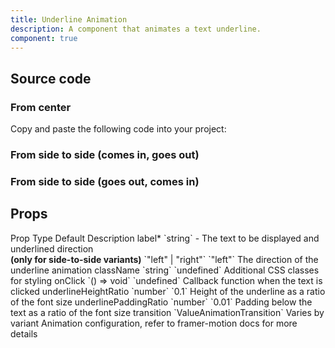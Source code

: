 ```yaml
---
title: Underline Animation
description: A component that animates a text underline.
component: true
---
```


<ComponentPreview name="underline-demo" />

## Source code

### From center

<Steps>

<Step>Copy and paste the following code into your project:</Step>

<ComponentSource name="underline-center" />

</Steps>

### From side to side (comes in, goes out)

<Steps>

<ComponentSource name="underline-comes-in-goes-out" />

</Steps>

### From side to side (goes out, comes in)

<Steps>

<ComponentSource name="underline-goes-out-comes-in" />

</Steps>


## Props

<Table>
  <TableHeader>
    <TableRow>
      <TableHead>Prop</TableHead>
      <TableHead>Type</TableHead>
      <TableHead>Default</TableHead>
      <TableHead>Description</TableHead>
    </TableRow>
  </TableHeader>
  <TableBody>
    <TableRow>
      <TableCell>label<span className="text-red-500">*</span></TableCell>
      <TableCell>`string`</TableCell>
      <TableCell>-</TableCell>
      <TableCell>The text to be displayed and underlined</TableCell>
    </TableRow>
    <TableRow>
      <TableCell>direction <br/><b>(only for side-to-side variants)</b></TableCell>
      <TableCell>`"left" | "right"`</TableCell>
      <TableCell>`"left"`</TableCell>
      <TableCell>The direction of the underline animation</TableCell>
    </TableRow>
    <TableRow>
      <TableCell>className</TableCell>
      <TableCell>`string`</TableCell>
      <TableCell>`undefined`</TableCell>
      <TableCell>Additional CSS classes for styling</TableCell>
    </TableRow>
    <TableRow>
      <TableCell>onClick</TableCell>
      <TableCell>`() => void`</TableCell>
      <TableCell>`undefined`</TableCell>
      <TableCell>Callback function when the text is clicked</TableCell>
    </TableRow>
    <TableRow>
      <TableCell>underlineHeightRatio</TableCell>
      <TableCell>`number`</TableCell>
      <TableCell>`0.1`</TableCell>
      <TableCell>Height of the underline as a ratio of the font size</TableCell>
    </TableRow>
    <TableRow>
      <TableCell>underlinePaddingRatio</TableCell>
      <TableCell>`number`</TableCell>
      <TableCell>`0.01`</TableCell>
      <TableCell>Padding below the text as a ratio of the font size</TableCell>
    </TableRow>
    <TableRow>
      <TableCell>transition</TableCell>
      <TableCell>`ValueAnimationTransition`</TableCell>
      <TableCell>Varies by variant</TableCell>
      <TableCell>Animation configuration, refer to framer-motion docs for more details</TableCell>
    </TableRow>
  </TableBody>
</Table>


